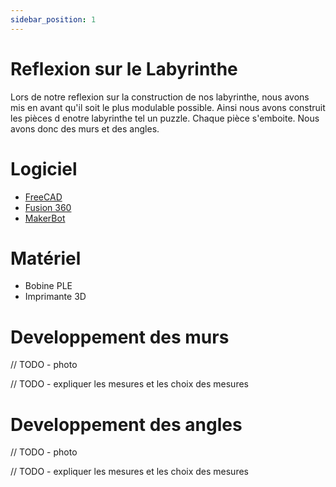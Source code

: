 ```yaml
---
sidebar_position: 1
---
```


# Reflexion sur le Labyrinthe

Lors de notre reflexion sur la construction de nos labyrinthe, nous avons mis en avant qu'il soit le plus modulable possible.
Ainsi nous avons construit les pièces d enotre labyrinthe tel un puzzle. Chaque pièce s'emboite.
Nous avons donc des murs et des angles.

# Logiciel 
  - [FreeCAD](https://www.freecadweb.org/)
  - [Fusion 360](https://www.autodesk.com/products/fusion-360/overview)
  - [MakerBot](https://www.makerbot.com/)

# Matériel
  - Bobine PLE
  - Imprimante 3D

# Developpement des murs

  // TODO - photo

  // TODO - expliquer les mesures et les choix des mesures

# Developpement des angles
  // TODO - photo

  // TODO - expliquer les mesures et les choix des mesures